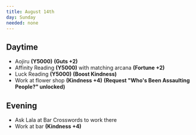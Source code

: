 ```yaml
---
title: August 14th
day: Sunday
needed: none
---
```


## Daytime
- Aojiru **(Y5000)** **(Guts +2)**
- Affinity Reading **(Y5000)** with matching arcana **(Fortune +2)**
- Luck Reading **(Y5000)** **(Boost Kindness)**
- Work at flower shop **(Kindness +4)** **(Request "Who's Been Assaulting People?" unlocked)**

## Evening
- Ask Lala at Bar Crosswords to work there
- Work at bar **(Kindness +4)**